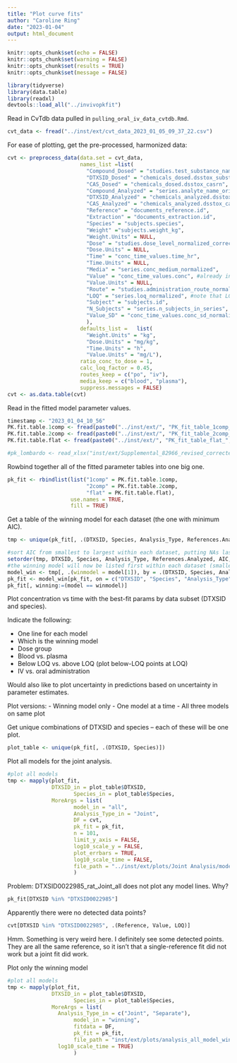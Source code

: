 ```yaml
---
title: "Plot curve fits"
author: "Caroline Ring"
date: "2023-01-04"
output: html_document
---
```


```r
knitr::opts_chunk$set(echo = FALSE)
knitr::opts_chunk$set(warning = FALSE)
knitr::opts_chunk$set(results = TRUE)
knitr::opts_chunk$set(message = FALSE)
```

```r
library(tidyverse)
library(data.table)
library(readxl)
devtools::load_all("../invivopkfit")
```

Read in CvTdb data pulled in `pulling_oral_iv_data_cvtdb.Rmd`.

```r
cvt_data <- fread("../inst/ext/cvt_data_2023_01_05_09_37_22.csv")
```

For ease of plotting, get the pre-processed, harmonized data:

```r
cvt <- preprocess_data(data.set = cvt_data,
                       names_list =list(
                         "Compound_Dosed" = "studies.test_substance_name_original",
                         "DTXSID_Dosed" = "chemicals_dosed.dsstox_substance_id",
                         "CAS_Dosed" = "chemicals_dosed.dsstox_casrn",
                         "Compound_Analyzed" = "series.analyte_name_original",
                         "DTXSID_Analyzed" = "chemicals_analyzed.dsstox_substance_id",
                         "CAS_Analyzed" = "chemicals_analyzed.dsstox_casrn",
                         "Reference" = "documents_reference.id",
                         "Extraction" = "documents_extraction.id",
                         "Species" = "subjects.species",
                         "Weight" ="subjects.weight_kg",
                         "Weight.Units" = NULL,
                         "Dose" = "studies.dose_level_normalized_corrected", #note that dose levels were corrected in pulling_oral_iv_data_cvtdb.Rmd
                         "Dose.Units" = NULL,
                         "Time" = "conc_time_values.time_hr",
                         "Time.Units" = NULL,
                         "Media" = "series.conc_medium_normalized",
                         "Value" = "conc_time_values.conc", #already in mg/L units
                         "Value.Units" = NULL,
                         "Route" = "studies.administration_route_normalized",
                         "LOQ" = "series.loq_normalized", #note that LOQs were normalized to mg/L units in pulling_oral_iv_data_cvtdb.Rmd
                         "Subject" = "subjects.id",
                         "N_Subjects" = "series.n_subjects_in_series",
                         "Value_SD" = "conc_time_values.conc_sd_normalized" #note that SDs were normalized to mg/L units in pulling_oral_iv_data_cvtdb.Rmd
                         ),
                       defaults_list =   list(
                         "Weight.Units" = "kg",
                         "Dose.Units" = "mg/kg",
                         "Time.Units" = "h",
                         "Value.Units" = "mg/L"),
                       ratio_conc_to_dose = 1,
                       calc_loq_factor = 0.45,
                       routes_keep = c("po", "iv"),
                       media_keep = c("blood", "plasma"),
                       suppress.messages = FALSE)
cvt <- as.data.table(cvt)
```

Read in the fitted model parameter values.

```r
timestamp <- "2023_01_04_10_56"
PK.fit.table.1comp <- fread(paste0("../inst/ext/", "PK_fit_table_1comp_", timestamp, ".csv",sep=""))
PK.fit.table.2comp <- fread(paste0("../inst/ext/", "PK_fit_table_2comp_", timestamp, ".csv",sep=""))
PK.fit.table.flat <- fread(paste0("../inst/ext/", "PK_fit_table_flat_", timestamp, ".csv",sep=""))

#pk_lombardo <- read_xlsx("inst/ext/Supplemental_82966_revised_corrected.xlsx")
```

Rowbind together all of the fitted parameter tables into one big one.
```r
pk_fit <- rbindlist(list("1comp" = PK.fit.table.1comp,
                         "2comp" = PK.fit.table.2comp,
                         "flat" = PK.fit.table.flat),
                    use.names = TRUE,
                    fill = TRUE)
```


Get a table of the winning model for each dataset (the one with minimum AIC).

```r
tmp <- unique(pk_fit[, .(DTXSID, Species, Analysis_Type, References.Analyzed, model, AIC)])

#sort AIC from smallest to largest within each dataset, putting NAs last
setorder(tmp, DTXSID, Species, Analysis_Type, References.Analyzed, AIC, na.last = TRUE)
#the winning model will now be listed first within each dataset (smallest AIC)
model_win <- tmp[, .(winmodel = model[1]), by = .(DTXSID, Species, Analysis_Type, References.Analyzed)]
pk_fit <- model_win[pk_fit, on = c("DTXSID", "Species", "Analysis_Type", "References.Analyzed")]
pk_fit[, winning:=(model == winmodel)]

```

Plot concentration vs time with the best-fit params by data subset (DTXSID and species). 

Indicate the following:

- One line for each model
- Which is the winning model
- Dose group
- Blood vs. plasma
- Below LOQ vs. above LOQ (plot below-LOQ points at LOQ)
- IV vs. oral administration


Would also like to plot uncertainty in predictions based on uncertainty in parameter estimates.

Plot versions:
- Winning model only
- One model at a time
- All three models on same plot

Get unique combinations of DTXSID and species -- each of these will be one plot.

```r
plot_table <- unique(pk_fit[, .(DTXSID, Species)])
```

Plot all models for the joint analysis.
```r

#plot all models
tmp <- mapply(plot_fit,
              DTXSID_in = plot_table$DTXSID,
                     Species_in = plot_table$Species,
              MoreArgs = list(
                     model_in = "all",
                     Analysis_Type_in = "Joint",
                     DF = cvt,
                     pk_fit = pk_fit,
                     n = 101,
                     limit_y_axis = FALSE,
                     log10_scale_y = FALSE,
                     plot_errbars = TRUE,
                     log10_scale_time = FALSE,
                     file_path = "../inst/ext/plots/Joint Analysis/model_all/")
                     )

```

Problem: DTXSID0022985_rat_Joint_all does not plot any model lines. Why?

```r
pk_fit[DTXSID %in% "DTXSID0022985"]
```

Apparently there were no detected data points?

```r
cvt[DTXSID %in% "DTXSID0022985", .(Reference, Value, LOQ)]
```

Hmm. Something is very weird here. I definitely see some detected points. They are all the same reference, so it isn't that a single-reference fit did not work but a joint fit did work. 

Plot only the winning model

```r
#plot all models
tmp <- mapply(plot_fit,
              DTXSID_in = plot_table$DTXSID,
                     Species_in = plot_table$Species,
              MoreArgs = list(
                Analysis_Type_in = c("Joint", "Separate"),
                     model_in = "winning",
                     fitdata = DF,
                     pk_fit = pk_fit,
                     file_path = "inst/ext/plots/analysis_all_model_winning/",
                log10_scale_time = TRUE)
                     )
```


